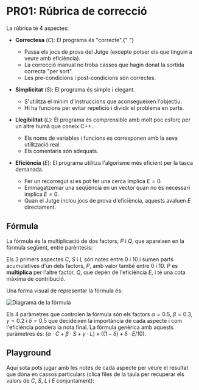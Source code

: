 
# PRO1: Rúbrica de correcció

La rúbrica té 4 aspectes:

<Quadre>

- <span className="text-blue-500">**Correctesa**</span> ($C$): El programa és "correcte".{" "}

  - Passa els jocs de prova del Jutge (excepte potser els que tinguin a veure amb
    eficiència).
  - La correcció manual no troba cassos que hagin donat la sortida correcta "per sort".
  - Les pre-condicions i post-condicions són correctes.

- <span className="text-green-600">**Simplicitat**</span> ($S$): El programa és simple i elegant.

  - S'utilitza el mínim d'instruccions que aconsegueixen l'objectiu.
  - Hi ha funcions per evitar repetició i dividir el problema en parts.

- <span className="text-yellow-600">**Llegibilitat**</span> ($L$): El programa és comprensible amb molt poc esforç per un altre humà que coneix C++.

  - Els noms de variables i funcions es corresponen amb la seva utilització real.
  - Els comentaris són adequats.

- <span className="text-red-500">**Eficiència**</span> ($E$): El programa utilitza l'algorisme
  més eficient per la tasca demanada.

  - Fer un recorregut si es pot fer una cerca implica $E = 0$.
  - Emmagatzemar una seqüència en un vector quan no és necessari implica $E = 0$.
  - Quan el Jutge inclou jocs de prova d'eficiència, aquests avaluen $E$ directament.

</Quadre>

## Fórmula

La fórmula és la multiplicació de dos factors, $P$ i $Q$, que apareixen en la fórmula
següent, entre parèntesis:

<FormulaFixed />

Els 3 primers aspectes $C$, $S$ i $L$ són notes entre 0 i 10 i sumen parts acumulatives
d'un dels factors, $P$, amb valor també entre 0 i 10. $P$ es **multiplica** per l'altre
factor, $Q$, que depèn de l'eficiència $E$, i té una cota màxima de contribució.

Una forma visual de representar la fórmula és:

<div className="flex flex-row justify-center">
  <Image src={diagram} alt="Diagrama de la fórmula" width={600} height={300} />
</div>

Els 4 paràmetres que controlen la fórmula són els factors $\alpha = 0.5$, $\beta = 0.3$,
$\gamma = 0.2$ i $\delta = 0.5$ que decideixen la importància de cada aspecte i com
l'eficiència pondera la nota final. La fórmula genèrica amb aquests paràmetres és:
$(\alpha \cdot C + \beta \cdot S + \gamma \cdot L) \times ( (1 - \delta)  + \delta \cdot E/10)$.

## Playground

Aquí sota pots jugar amb les notes de cada aspecte per veure el resultat que dóna en
cassos particulars (clica files de la taula per recuperar els valors de $C$, $S$, $L$ i
$E$ conjuntament):

<FormulaPlayGround />
